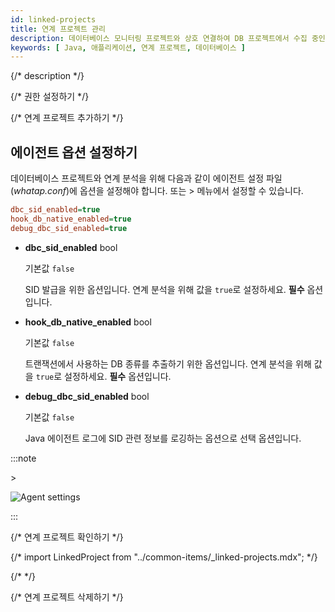 ```yaml
---
id: linked-projects
title: 연계 프로젝트 관리
description: 데이터베이스 모니터링 프로젝트와 상호 연결하여 DB 프로젝트에서 수집 중인 모니터링 데이터를 확인할 수 있습니다.
keywords: [ Java, 애플리케이션, 연계 프로젝트, 데이터베이스 ]
---
```


{/* description */}

<LinkprojectDesc />

{/* 권한 설정하기 */}

<Setrole />

{/* 연계 프로젝트 추가하기 */}

<Addproject />

## 에이전트 옵션 설정하기

데이터베이스 프로젝트와 연계 분석을 위해 다음과 같이 에이전트 설정 파일(*whatap.conf*)에 옵션을 설정해야 합니다. 또는 <Cmdname sid="side_management" className="uitext" /> &gt; <Cmdname sid="side_agentSetting" className="uitext" /> 메뉴에서 설정할 수 있습니다.

```ini title="whatap.conf"
dbc_sid_enabled=true
hook_db_native_enabled=true
debug_dbc_sid_enabled=true
```

* **dbc_sid_enabled** <span class='type'>bool</span> 

  기본값 `false`

  SID 발급을 위한 옵션입니다. 연계 분석을 위해 값을 `true`로 설정하세요. **필수** 옵션입니다.

* **hook_db_native_enabled** <span class='type'>bool</span> 

  기본값 `false`
  
  트랜잭션에서 사용하는 DB 종류를 추출하기 위한 옵션입니다. 연계 분석을 위해 값을 `true`로 설정하세요. **필수** 옵션입니다.

* **debug_dbc_sid_enabled** <span class='type'>bool</span> 

  기본값 `false`

  Java 에이전트 로그에 SID 관련 정보를 로깅하는 옵션으로 선택 옵션입니다. 

:::note

<Cmdname sid="side_management" className="uitext" /> &gt; <Cmdname sid="side_agentSetting" className="uitext" />

![Agent settings](/img/linked-projects-agent-settings.png)

:::

{/* 연계 프로젝트 확인하기 */}

<APMtoDBLinkedProject />

{/* import LinkedProject from "../common-items/_linked-projects.mdx"; */}

{/* <LinkedProject /> */}

{/* 연계 프로젝트 삭제하기 */}

<RemoveProject />
